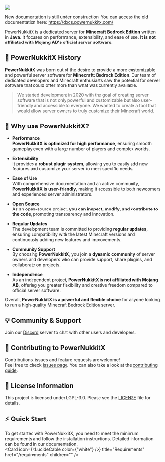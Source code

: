 
![](/img/PowerNukkitX.png)

<Callout type="warning">New documentation is still under construction. You can access the old documentation here: https://docs.powernukkitx.com/</Callout>

PowerNukkitX is a dedicated server for **Minecraft Bedrock Edition** written in **Java**. It focuses on performance, extensibility, and ease of use. **It is not affiliated with Mojang AB's official server software**.

## 📕 **PowerNukkitX History**

**PowerNukkitX** was born out of the desire to provide a more customizable and powerful server software for **Minecraft: Bedrock Edition**. Our team of dedicated developers and Minecraft enthusiasts saw the potential for server software that could offer more than what was currently available.

> We started development in 2020 with the goal of creating server software that is not only powerful and customizable but also user-friendly and accessible to everyone. We wanted to create a tool that would allow server owners to truly customize their Minecraft world.

## 🐲 Why use PowerNukkitX?

- **Performance**<br/> **PowerNukkitX is optimized for high performance**, ensuring smooth gameplay even with a large number of players and complex worlds.

- **Extensibility**<br/> It provides a **robust plugin system**, allowing you to easily add new features and customize your server to meet specific needs.

- **Ease of Use**<br/> With comprehensive documentation and an active community, **PowerNukkitX is user-friendly**, making it accessible to both newcomers and experienced server administrators.

- **Open Source**<br/> As an open-source project, **you can inspect, modify, and contribute to the code**, promoting transparency and innovation.

- **Regular Updates**<br/> The development team is committed to providing **regular updates**, ensuring compatibility with the latest Minecraft versions and continuously adding new features and improvements.

- **Community Support**<br/> By choosing **PowerNukkitX**, you join a **dynamic community** of server owners and developers who can provide support, share plugins, and collaborate on projects.

- **Independence**<br/> As an independent project, **PowerNukkitX is not affiliated with Mojang AB**, offering you greater flexibility and creative freedom compared to official server software.

Overall, **PowerNukkitX is a powerful and flexible choice** for anyone looking to run a high-quality Minecraft Bedrock Edition server.

## 💡 Community & Support
Join our [Discord](https://discord.gg/apwd7uauZg) server to chat with other users and developers.

## 🤝 Contributing to PowerNukkitX

Contributions, issues and feature requests are welcome!<br />Feel free to
check [issues page](https://github.com/PowerNukkitX/PowerNukkitX/issues). You can also take a look at
the [contributing guide](https://github.com/PowerNukkitX/PowerNukkitX/blob/master/CONTRUBUTING.md).

## 📝 License Information

This project is licensed under LGPL-3.0. Please see the [LICENSE](https://github.com/PowerNukkitX/PowerNukkitX/blob/master/LICENSE) file for details.

## ⚡ Quick Start

To get started with PowerNukkitX, you need to meet the <a>minimum requirements</a> and follow the installation instructions. Detailed information can be found in our documentation.
<br/>
<Card icon={<LucideCable color={"white"} />} title="Requirements" href="/requirements" children="" />
